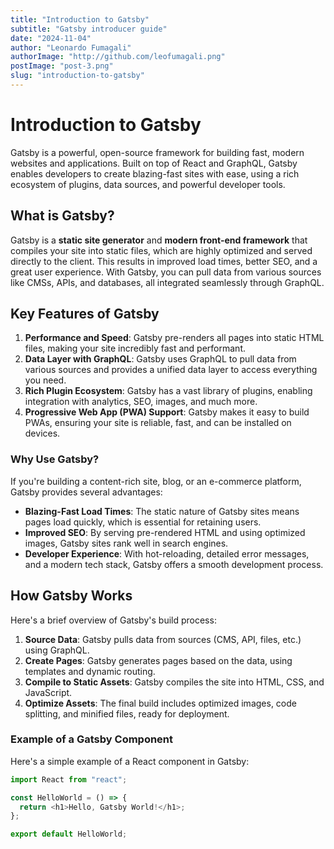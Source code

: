 ```yaml
---
title: "Introduction to Gatsby"
subtitle: "Gatsby introducer guide"
date: "2024-11-04"
author: "Leonardo Fumagali"
authorImage: "http://github.com/leofumagali.png"
postImage: "post-3.png"
slug: "introduction-to-gatsby"
---
```


# Introduction to Gatsby

Gatsby is a powerful, open-source framework for building fast, modern websites and applications. Built on top of React and GraphQL, Gatsby enables developers to create blazing-fast sites with ease, using a rich ecosystem of plugins, data sources, and powerful developer tools.

## What is Gatsby?

Gatsby is a **static site generator** and **modern front-end framework** that compiles your site into static files, which are highly optimized and served directly to the client. This results in improved load times, better SEO, and a great user experience. With Gatsby, you can pull data from various sources like CMSs, APIs, and databases, all integrated seamlessly through GraphQL.

## Key Features of Gatsby

1. **Performance and Speed**: Gatsby pre-renders all pages into static HTML files, making your site incredibly fast and performant.
2. **Data Layer with GraphQL**: Gatsby uses GraphQL to pull data from various sources and provides a unified data layer to access everything you need.
3. **Rich Plugin Ecosystem**: Gatsby has a vast library of plugins, enabling integration with analytics, SEO, images, and much more.
4. **Progressive Web App (PWA) Support**: Gatsby makes it easy to build PWAs, ensuring your site is reliable, fast, and can be installed on devices.

### Why Use Gatsby?

If you're building a content-rich site, blog, or an e-commerce platform, Gatsby provides several advantages:

- **Blazing-Fast Load Times**: The static nature of Gatsby sites means pages load quickly, which is essential for retaining users.
- **Improved SEO**: By serving pre-rendered HTML and using optimized images, Gatsby sites rank well in search engines.
- **Developer Experience**: With hot-reloading, detailed error messages, and a modern tech stack, Gatsby offers a smooth development process.

## How Gatsby Works

Here's a brief overview of Gatsby's build process:

1. **Source Data**: Gatsby pulls data from sources (CMS, API, files, etc.) using GraphQL.
2. **Create Pages**: Gatsby generates pages based on the data, using templates and dynamic routing.
3. **Compile to Static Assets**: Gatsby compiles the site into HTML, CSS, and JavaScript.
4. **Optimize Assets**: The final build includes optimized images, code splitting, and minified files, ready for deployment.

### Example of a Gatsby Component

Here's a simple example of a React component in Gatsby:

```javascript
import React from "react";

const HelloWorld = () => {
  return <h1>Hello, Gatsby World!</h1>;
};

export default HelloWorld;
